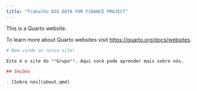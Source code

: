 ```yaml
---
title: "Trabalho BIG DATA FOR FINANCE PROJECT"
---
```


This is a Quarto website.

To learn more about Quarto websites visit <https://quarto.org/docs/websites>.

```r
# Bem-vindo ao nosso site!

Este é o site do **Grupo**. Aqui você pode aprender mais sobre nós.

## Seções

- [Sobre nós](about.qmd)

```
